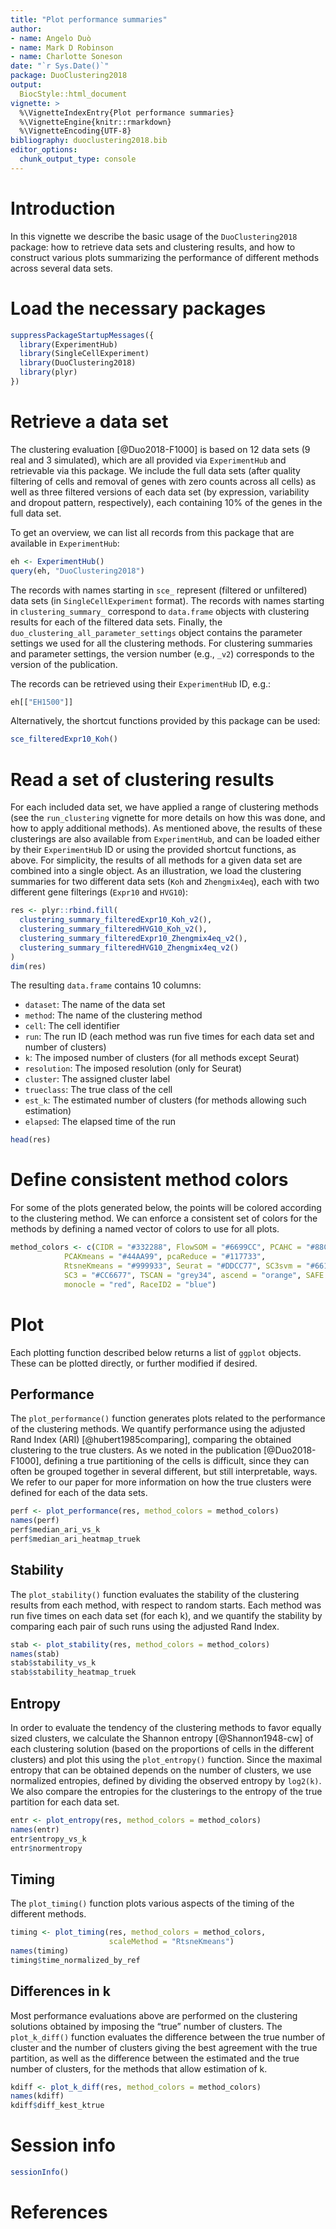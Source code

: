 ```yaml
---
title: "Plot performance summaries"
author: 
- name: Angelo Duò
- name: Mark D Robinson
- name: Charlotte Soneson
date: "`r Sys.Date()`"
package: DuoClustering2018
output:
  BiocStyle::html_document
vignette: >
  %\VignetteIndexEntry{Plot performance summaries}
  %\VignetteEngine{knitr::rmarkdown}
  %\VignetteEncoding{UTF-8}
bibliography: duoclustering2018.bib
editor_options: 
  chunk_output_type: console
---
```


# Introduction

In this vignette we describe the basic usage of the `DuoClustering2018` package:
how to retrieve data sets and clustering results, and how to construct various
plots summarizing the performance of different methods across several data sets.

# Load the necessary packages

```r
suppressPackageStartupMessages({
  library(ExperimentHub)
  library(SingleCellExperiment)
  library(DuoClustering2018)
  library(plyr)
})
```

# Retrieve a data set

The clustering evaluation [@Duo2018-F1000] is based on 12 data sets (9 real and
3 simulated), which are all provided via `ExperimentHub` and retrievable via
this package. We include the full data sets (after quality filtering of cells
and removal of genes with zero counts across all cells) as well as three
filtered versions of each data set (by expression, variability and dropout
pattern, respectively), each containing 10% of the genes in the full data set.

To get an overview, we can list all records from this package that are available
in `ExperimentHub`:

```r
eh <- ExperimentHub()
query(eh, "DuoClustering2018")
```

The records with names starting in `sce_` represent (filtered or unfiltered)
data sets (in `SingleCellExperiment` format). The records with names starting in
`clustering_summary_` correspond to `data.frame` objects with clustering results
for each of the filtered data sets. Finally, the
`duo_clustering_all_parameter_settings` object contains the parameter settings
we used for all the clustering methods. For clustering summaries and parameter
settings, the version number (e.g., `_v2`) corresponds to the version of the
publication.

The records can be retrieved using their `ExperimentHub` ID, e.g.:

```r
eh[["EH1500"]]
```

Alternatively, the shortcut functions provided by this package can be used:

```r
sce_filteredExpr10_Koh()
```

# Read a set of clustering results

For each included data set, we have applied a range of clustering methods (see
the `run_clustering` vignette for more details on how this was done, and how to
apply additional methods). As mentioned above, the results of these clusterings
are also available from `ExperimentHub`, and can be loaded either by their
`ExperimentHub` ID or using the provided shortcut functions, as above. For
simplicity, the results of all methods for a given data set are combined into
a single object. As an illustration, we load the clustering summaries for two
different data sets (`Koh` and `Zhengmix4eq`), each with two different gene
filterings (`Expr10` and `HVG10`):

```r
res <- plyr::rbind.fill(
  clustering_summary_filteredExpr10_Koh_v2(),
  clustering_summary_filteredHVG10_Koh_v2(),
  clustering_summary_filteredExpr10_Zhengmix4eq_v2(),
  clustering_summary_filteredHVG10_Zhengmix4eq_v2()
)
dim(res)
```

The resulting `data.frame` contains 10 columns:

- `dataset`: The name of the data set
- `method`: The name of the clustering method
- `cell`: The cell identifier
- `run`: The run ID (each method was run five times for each data set and number
of clusters)
- `k`: The imposed number of clusters (for all methods except Seurat)
- `resolution`: The imposed resolution (only for Seurat)
- `cluster`: The assigned cluster label
- `trueclass`: The true class of the cell
- `est_k`: The estimated number of clusters (for methods allowing such
estimation)
- `elapsed`: The elapsed time of the run

```r
head(res)
```

# Define consistent method colors

For some of the plots generated below, the points will be colored according to
the clustering method. We can enforce a consistent set of colors for the methods
by defining a named vector of colors to use for all plots.

```r
method_colors <- c(CIDR = "#332288", FlowSOM = "#6699CC", PCAHC = "#88CCEE", 
            PCAKmeans = "#44AA99", pcaReduce = "#117733",
            RtsneKmeans = "#999933", Seurat = "#DDCC77", SC3svm = "#661100", 
            SC3 = "#CC6677", TSCAN = "grey34", ascend = "orange", SAFE = "black",
            monocle = "red", RaceID2 = "blue")
```

# Plot

Each plotting function described below returns a list of `ggplot` objects. These
can be plotted directly, or further modified if desired.

## Performance

The `plot_performance()` function generates plots related to the performance of
the clustering methods. We quantify performance using the adjusted Rand Index
(ARI) [@hubert1985comparing], comparing the obtained clustering to the true
clusters. As we noted in the publication [@Duo2018-F1000], defining a true
partitioning of the cells is difficult, since they can often be grouped together
in several different, but still interpretable, ways. We refer to our paper for
more information on how the true clusters were defined for each of the data
sets.

```r
perf <- plot_performance(res, method_colors = method_colors)
names(perf)
perf$median_ari_vs_k
perf$median_ari_heatmap_truek
```

## Stability

The `plot_stability()` function evaluates the stability of the clustering
results from each method, with respect to random starts. Each method was run
five times on each data set (for each k), and we quantify the stability by
comparing each pair of such runs using the adjusted Rand Index.

```r
stab <- plot_stability(res, method_colors = method_colors)
names(stab)
stab$stability_vs_k
stab$stability_heatmap_truek
```

## Entropy

In order to evaluate the tendency of the clustering methods to favor equally
sized clusters, we calculate the Shannon entropy [@Shannon1948-cw] of each
clustering solution (based on the proportions of cells in the different
clusters) and plot this using the `plot_entropy()` function. Since the maximal
entropy that can be obtained depends on the number of clusters, we use
normalized entropies, defined by dividing the observed entropy by `log2(k)`. We
also compare the entropies for the clusterings to the entropy of the true
partition for each data set.

```r
entr <- plot_entropy(res, method_colors = method_colors)
names(entr)
entr$entropy_vs_k
entr$normentropy
```

## Timing

The `plot_timing()` function plots various aspects of the timing of the
different methods.

```r
timing <- plot_timing(res, method_colors = method_colors, 
                      scaleMethod = "RtsneKmeans")
names(timing)
timing$time_normalized_by_ref
```

## Differences in k

Most performance evaluations above are performed on the clustering solutions
obtained by imposing the "true" number of clusters. The `plot_k_diff()` function
evaluates the difference between the true number of cluster and the number of
clusters giving the best agreement with the true partition, as well as the
difference between the estimated and the true number of clusters, for the
methods that allow estimation of k.

```r
kdiff <- plot_k_diff(res, method_colors = method_colors)
names(kdiff)
kdiff$diff_kest_ktrue
```

# Session info

```r
sessionInfo()
```

# References
